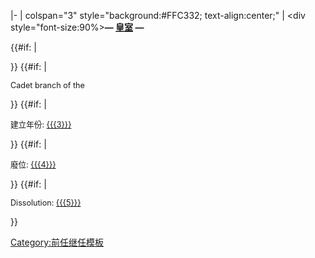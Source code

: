 <includeonly>|-
| colspan="3" style="background:#FFC332; text-align:center;" | <div style="font-size:90%>'''— [[皇室]] —'''</div><div>{{{name|}}}</div><!--

 -->{{#if:{{{1|}}} | <div>'''{{{1}}}'''</div> }}<!--

 -->{{#if:{{{2|}}} | <div style="font-size:90%">Cadet branch of the '''{{{2}}}'''</div>}}<!--

 -->{{#if:{{{3|}}} | <div style="font-size:90%">建立年份: [[{{{3}}}]]</div>}}<!--

 -->{{#if:{{{4|}}} | <div style="font-size:90%">廢位: [[{{{4}}}]]</div>}}<!--

 -->{{#if:{{{5|}}} | <div style="font-size:90%">Dissolution: [[{{{5}}}]]</div>}}<!--

 --></includeonly>
<noinclude>
[[Category:前任继任模板]]
</noinclude>